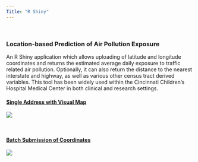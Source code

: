 ```yaml
---
Title: "R Shiny"
---
```

&nbsp;  

### **Location-based Prediction of Air Pollution Exposure**

An R Shiny application which allows uploading of latitude and longitude coordinates and returns the estimated average daily exposure to traffic related air pollution. Optionally, it can also return the distance to the nearest interstate and highway, as well as various other census tract derived variables. This tool has been widely used within the Cincinnati Children's Hospital Medical Center in both clinical and research settings.

#### [Single Address with Visual Map](http://ecat-map.amazon-shiny.duckdns.org)

[![](appshots/ecat-map.png)](http://ecat-map.amazon-shiny.duckdns.org) 

&nbsp;  

#### [Batch Submission of Coordinates](ecat-file.amazon-shiny.duckdns.org)

[![](appshots/ecat-file.png)](http://ecat-file.amazon-shiny.duckdns.org)  